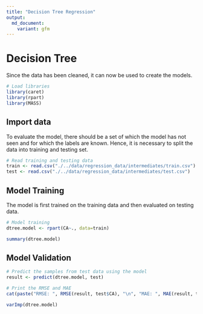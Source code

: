 ```yaml
---
title: "Decision Tree Regression"
output:
  md_document:
    variant: gfm
---
```


# Decision Tree

Since the data has been cleaned, it can now be used to create the models.

```r
# Load libraries
library(caret)
library(rpart)
library(MASS)
```

## Import data

To evaluate the model, there should be a set of which the model has not seen and for which the labels are known. Hence, it is necessary to split the data into training and testing set.

```r
# Read training and testing data
train <- read.csv("./../data/regression_data/intermediates/train.csv")
test <- read.csv("./../data/regression_data/intermediates/test.csv")
```

## Model Training

The model is first trained on the training data and then evaluated on testing data.

```r
# Model training
dtree.model <- rpart(CA~., data=train)
```

```r
summary(dtree.model)
```

## Model Validation

```r
# Predict the samples from test data using the model
result <- predict(dtree.model, test)

# Print the RMSE and MAE
cat(paste("RMSE: ", RMSE(result, test$CA), "\n", "MAE: ", MAE(result, test$CA)))
```

```r
varImp(dtree.model)
```
